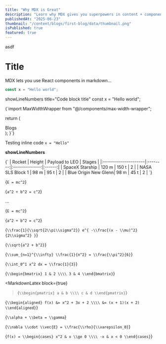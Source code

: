 ```yaml
---
title: "Why MDX is Great"
description: "Learn why MDX gives you superpowers in content + component workflows."
publishedAt: "2025-06-23"
thumbnail: "/content/blogs/first-blog/data/thumbnail.png"
isPublished: true
featured: true
---
```


asdf

# Title

MDX lets you use React components in markdown...

```js
const x = "Hello world";
```

showLineNumbers title="Code block title"
const x = "Hello world";

<CodeBlock language="tsx" title="Hello.tsx" showLineNumbers>
{`import MaxWidthWrapper from "@/components/max-width-wrapper";

  return (
      <MaxWidthWrapper className="my-8">
        <div className="flex items-center justify-between pb-4">
          <span className="font-mono text-2xl font-bold tracking-wide">
            Blogs
          </span>
        </div>
        <Separator />
        <div className="my-4">
          <BlogCard />
        </div>
      </MaxWidthWrapper>
    );
  }`}
</CodeBlock>

Testing inline code `x = "Hello"`

**showLineNumbers**

<MarkdownTable>
  {`
| Rocket               | Height   | Payload to LEO | Stages |
|:---------------------|:--------:|:--------------:|:------:|
| SpaceX Starship      | 120 m    | 150 t          | 2      |
| NASA SLS Block 1     | 98 m     | 95 t           | 2      |
| Blue Origin New Glenn| 98 m     | 45 t           | 2      |
  `}
</MarkdownTable>

<MarkdownLatex>{`E = mc^2`}</MarkdownLatex>

<MarkdownLatex block={false}>{`a^2 + b^2 = c^2`}</MarkdownLatex>

<Callout variant="danger" title="Danger">
  ...
</Callout>

<MarkdownLatex>{`E = mc^2`}</MarkdownLatex>

<MarkdownLatex block={false}>{`a^2 + b^2 = c^2`}</MarkdownLatex>

<MarkdownLatex>{`\\frac{1}{\\sqrt{2\\pi\\sigma^2}} e^{ -\\frac{(x - \\mu)^2}{2\\sigma^2} }`}</MarkdownLatex>

<MarkdownLatex>{`\\sqrt{a^2 + b^2}`}</MarkdownLatex>

<MarkdownLatex>{`\\sum_{n=1}^{\\infty} \\frac{1}{n^2} = \\frac{\\pi^2}{6}`}</MarkdownLatex>

<MarkdownLatex>{`\\int_0^1 x^2 dx = \\frac{1}{3}`}</MarkdownLatex>

<MarkdownLatex>{`\\begin{bmatrix} 1 & 2 \\\\ 3 & 4 \\end{bmatrix}`}</MarkdownLatex>

<MarkdownLatex
  block={true}
>{`\\begin{pmatrix} a & b \\\\ c & d \\end{pmatrix}`}</MarkdownLatex>

<MarkdownLatex>{`
\\begin{aligned}
  f(x) &= x^2 + 3x + 2 \\\\
       &= (x + 1)(x + 2)
\\end{aligned}
`}</MarkdownLatex>

<MarkdownLatex>{`\\alpha + \\beta = \\gamma`}</MarkdownLatex>

<MarkdownLatex>{`\\nabla \\cdot \\vec{E} = \\frac{\\rho}{\\varepsilon_0}`}</MarkdownLatex>

<MarkdownLatex>{`
f(x) = \\begin{cases}
  x^2 & x \\ge 0 \\\\
  -x & x < 0
\\end{cases}
`}</MarkdownLatex>
